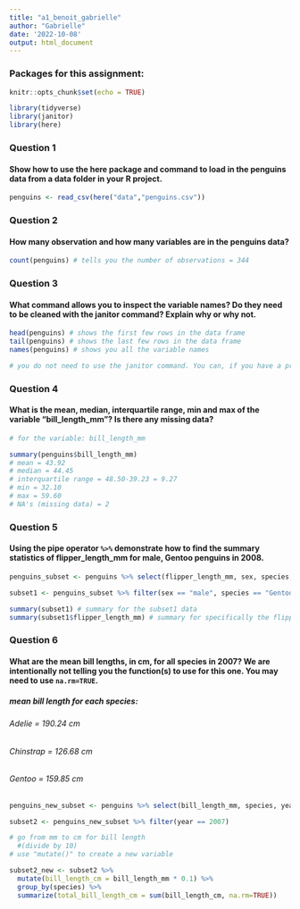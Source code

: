 ```yaml
---
title: "a1_benoit_gabrielle"
author: "Gabrielle"
date: '2022-10-08'
output: html_document
---
```

### Packages for this assignment:

```r
knitr::opts_chunk$set(echo = TRUE)

library(tidyverse)
library(janitor)
library(here)

```

### Question 1 

#### Show how to use the here package and command to load in the penguins data from a data folder in your R project.

```r
penguins <- read_csv(here("data","penguins.csv")) 
```

### Question 2
#### How many observation and how many variables are in the penguins data?

```r
count(penguins) # tells you the number of observations = 344
```

### Question 3  
#### What command allows you to inspect the variable names? Do they need to be cleaned with the janitor command? Explain why or why not.

```r
head(penguins) # shows the first few rows in the data frame
tail(penguins) # shows the last few rows in the data frame
names(penguins) # shows you all the variable names

# you do not need to use the janitor command. You can, if you have a preference for how the names are written
```

### Question 4 
#### What is the mean, median, interquartile range, min and max of the variable "bill_length_mm"?  Is there any missing data?  

```r
# for the variable: bill_length_mm

summary(penguins$bill_length_mm)
# mean = 43.92
# median = 44.45
# interquartile range = 48.50-39.23 = 9.27
# min = 32.10
# max = 59.60
# NA's (missing data) = 2

```

### Question 5
#### Using the pipe operator `%>%` demonstrate how to find the summary statistics of flipper_length_mm for male, Gentoo penguins in 2008.

```r
penguins_subset <- penguins %>% select(flipper_length_mm, sex, species, year)

subset1 <- penguins_subset %>% filter(sex == "male", species == "Gentoo", year == 2008)

summary(subset1) # summary for the subset1 data
summary(subset1$flipper_length_mm) # summary for specifically the flipper_length_mm in the data

```

### Question 6
#### What are the mean bill lengths, in cm, for all species in 2007?  We are intentionally not telling you the function(s) to use for this one.  You may need to use `na.rm=TRUE`.

##### mean bill length for each species: 
###### Adelie = 190.24 cm
###### Chinstrap = 126.68 cm
###### Gentoo = 159.85 cm

```r
penguins_new_subset <- penguins %>% select(bill_length_mm, species, year)

subset2 <- penguins_new_subset %>% filter(year == 2007)

# go from mm to cm for bill length 
  #(divide by 10)
# use "mutate()" to create a new variable

subset2_new <- subset2 %>% 
  mutate(bill_length_cm = bill_length_mm * 0.1) %>% 
  group_by(species) %>% 
  summarize(total_bill_length_cm = sum(bill_length_cm, na.rm=TRUE))


```






